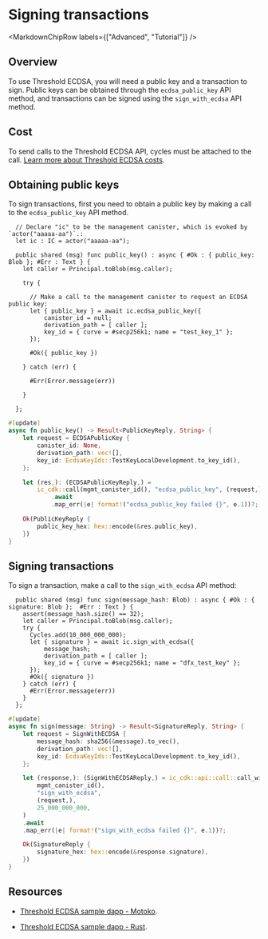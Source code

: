 
# Signing transactions

<MarkdownChipRow labels={["Advanced", "Tutorial"]} />

## Overview

To use Threshold ECDSA, you will need a public key and a transaction to sign. Public keys can be obtained through the `ecdsa_public_key` API method, and transactions can be signed using the `sign_with_ecdsa` API method. 

## Cost

To send calls to the Threshold ECDSA API, cycles must be attached to the call. [Learn more about Threshold ECDSA costs](/docs/current/developer-docs/integrations/t-ecdsa/t-ecdsa-how-it-works).

## Obtaining public keys

To sign transactions, first you need to obtain a public key by making a call to the `ecdsa_public_key` API method.  

<Tabs groupId="language">
<TabItem value="motoko" label="Motoko" default>

```motoko
  // Declare "ic" to be the management canister, which is evoked by `actor("aaaaa-aa")`.:
  let ic : IC = actor("aaaaa-aa");

  public shared (msg) func public_key() : async { #Ok : { public_key: Blob }; #Err : Text } {
    let caller = Principal.toBlob(msg.caller);
    
    try {

      // Make a call to the management canister to request an ECDSA public key:
      let { public_key } = await ic.ecdsa_public_key({
          canister_id = null;
          derivation_path = [ caller ];
          key_id = { curve = #secp256k1; name = "test_key_1" };
      });
      
      #Ok({ public_key })
    
    } catch (err) {
    
      #Err(Error.message(err))
    
    }

  };
```

</TabItem>

<TabItem value="rust" label="rust" default>

```rust
#[update]
async fn public_key() -> Result<PublicKeyReply, String> {
    let request = ECDSAPublicKey {
        canister_id: None,
        derivation_path: vec![],
        key_id: EcdsaKeyIds::TestKeyLocalDevelopment.to_key_id(),
    };

    let (res,): (ECDSAPublicKeyReply,) =
        ic_cdk::call(mgmt_canister_id(), "ecdsa_public_key", (request,))
            .await
            .map_err(|e| format!("ecdsa_public_key failed {}", e.1))?;

    Ok(PublicKeyReply {
        public_key_hex: hex::encode(&res.public_key),
    })
}
```

</TabItem>
</Tabs>

## Signing transactions

To sign a transaction, make a call to the `sign_with_ecdsa` API method:

<Tabs groupId="language">
<TabItem value="motoko" label="Motoko" default>

```motoko
  public shared (msg) func sign(message_hash: Blob) : async { #Ok : { signature: Blob };  #Err : Text } {
    assert(message_hash.size() == 32);
    let caller = Principal.toBlob(msg.caller);
    try {
      Cycles.add(10_000_000_000);
      let { signature } = await ic.sign_with_ecdsa({
          message_hash;
          derivation_path = [ caller ];
          key_id = { curve = #secp256k1; name = "dfx_test_key" };
      });
      #Ok({ signature })
    } catch (err) {
      #Err(Error.message(err))
    }
  };
```

</TabItem>

<TabItem value="rust" label="rust" default>

```rust
#[update]
async fn sign(message: String) -> Result<SignatureReply, String> {
    let request = SignWithECDSA {
        message_hash: sha256(&message).to_vec(),
        derivation_path: vec![],
        key_id: EcdsaKeyIds::TestKeyLocalDevelopment.to_key_id(),
    };

    let (response,): (SignWithECDSAReply,) = ic_cdk::api::call::call_with_payment(
        mgmt_canister_id(),
        "sign_with_ecdsa",
        (request,),
        25_000_000_000,
    )
    .await
    .map_err(|e| format!("sign_with_ecdsa failed {}", e.1))?;

    Ok(SignatureReply {
        signature_hex: hex::encode(&response.signature),
    })
}
```

</TabItem>
</Tabs>

## Resources

- [Threshold ECDSA sample dapp - Motoko](https://github.com/dfinity/examples/blob/master/motoko/threshold-ecdsa/).

- [Threshold ECDSA sample dapp - Rust](https://github.com/dfinity/examples/tree/master/rust/threshold-ecdsa).